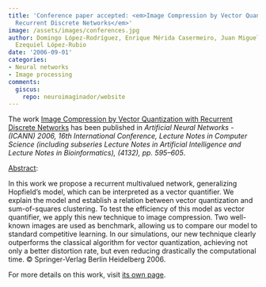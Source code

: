 ```yaml
---
title: 'Conference paper accepted: <em>Image Compression by Vector Quantization with
  Recurrent Discrete Networks</em>'
image: /assets/images/conferences.jpg
author: Domingo López-Rodríguez, Enrique Mérida Casermeiro, Juan Miguel Ortiz-de-Lazcano-Lobato,
  Ezequiel López-Rubio
date: '2006-09-01'
categories:
- Neural networks
- Image processing
comments:
  giscus:
    repo: neuroimaginador/website
---
```


The work <u>Image Compression by Vector Quantization with Recurrent Discrete Networks</u> has been published in <em>Artificial Neural Networks - (ICANN) 2006, 16th International Conference, Lecture Notes in Computer Science (including subseries Lecture Notes in Artificial Intelligence and Lecture Notes in Bioinformatics), (4132), <em>pp. 595&ndash;605</em></em>.

<u>Abstract</u>:



In this work we propose a recurrent multivalued network, generalizing Hopfield's model, which can be interpreted as a vector quantifier. We explain the model and establish a relation between vector quantization and sum-of-squares clustering. To test the efficiency of this model as vector quantifier, we apply this new technique to image compression. Two well-known images are used as benchmark, allowing us to compare our model to standard competitive learning. In our simulations, our new technique clearly outperforms the classical algorithm for vector quantization, achieving not only a better distortion rate, but even reducing drastically the computational time. © Springer-Verlag Berlin Heidelberg 2006.




For more details on this work, visit <a href='/publications/conferences/2006-icann1'>its own page</a>.
